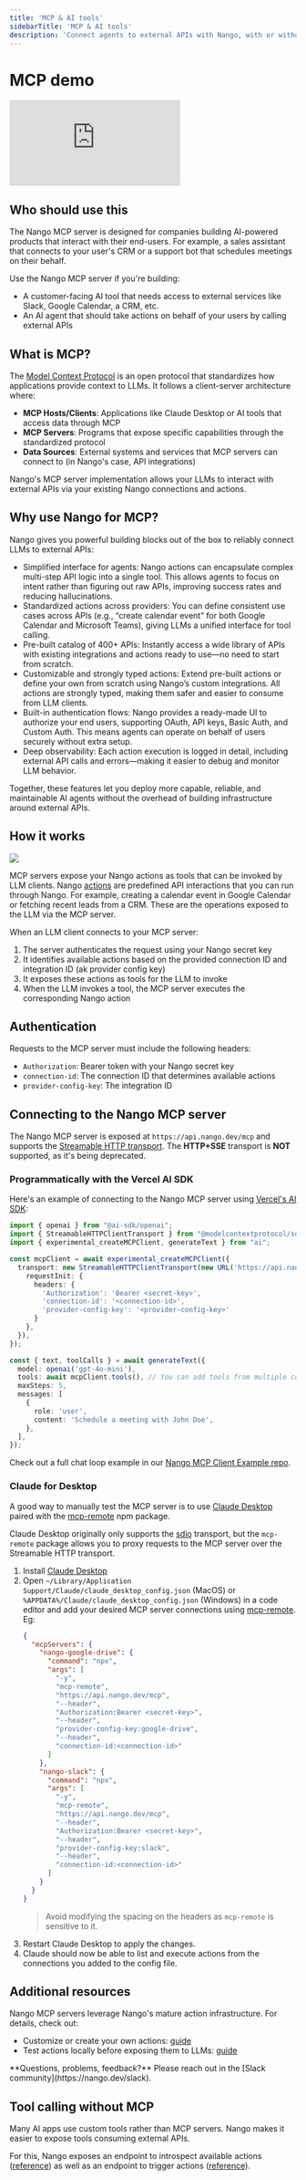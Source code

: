 ```yaml
---
title: 'MCP & AI tools'
sidebarTitle: 'MCP & AI tools'
description: 'Connect agents to external APIs with Nango, with or without an MCP server.'
---
```


# MCP demo

<div style={{ position: 'relative', overflow: 'hidden', paddingTop: '56.25%' }}>
    <iframe
        style={{ position: 'absolute', top: 0, left: 0, width: '100%', height: '100%' }}
        src="https://www.youtube.com/embed/80W3AZMM9KY?modestbranding=1&rel=0&autohide=1"
        title="YouTube video player"
        frameBorder="0"
        allow="accelerometer; autoplay; clipboard-write; encrypted-media; gyroscope; picture-in-picture"
        allowFullScreen
    ></iframe>
</div>

## Who should use this

The Nango MCP server is designed for companies building AI-powered products that interact with their end-users. For example, a sales assistant that connects to your user's CRM or a support bot that schedules meetings on their behalf.

Use the Nango MCP server if you're building:
- A customer-facing AI tool that needs access to external services like Slack, Google Calendar, a CRM, etc.
- An AI agent that should take actions on behalf of your users by calling external APIs

## What is MCP?

The [Model Context Protocol](https://modelcontextprotocol.io/introduction) is an open protocol that standardizes how applications provide context to LLMs. It follows a client-server architecture where:

- **MCP Hosts/Clients**: Applications like Claude Desktop or AI tools that access data through MCP
- **MCP Servers**: Programs that expose specific capabilities through the standardized protocol
- **Data Sources**: External systems and services that MCP servers can connect to (in Nango's case, API integrations)

Nango's MCP server implementation allows your LLMs to interact with external APIs via your existing Nango connections and actions.

## Why use Nango for MCP?

Nango gives you powerful building blocks out of the box to reliably connect LLMs to external APIs:
- Simplified interface for agents: Nango actions can encapsulate complex multi-step API logic into a single tool. This allows agents to focus on intent rather than figuring out raw APIs, improving success rates and reducing hallucinations.
- Standardized actions across providers: You can define consistent use cases across APIs (e.g., “create calendar event” for both Google Calendar and Microsoft Teams), giving LLMs a unified interface for tool calling.
- Pre-built catalog of 400+ APIs: Instantly access a wide library of APIs with existing integrations and actions ready to use—no need to start from scratch.
- Customizable and strongly typed actions: Extend pre-built actions or define your own from scratch using Nango’s custom integrations. All actions are strongly typed, making them safer and easier to consume from LLM clients.
- Built-in authentication flows: Nango provides a ready-made UI to authorize your end users, supporting OAuth, API keys, Basic Auth, and Custom Auth. This means agents can operate on behalf of users securely without extra setup.
- Deep observability: Each action execution is logged in detail, including external API calls and errors—making it easier to debug and monitor LLM behavior.

Together, these features let you deploy more capable, reliable, and maintainable AI agents without the overhead of building infrastructure around external APIs.

## How it works

<Frame caption="How it works">
  <img src="/images/mcp-overview.png" />
</Frame>

MCP servers expose your Nango actions as tools that can be invoked by LLM clients. Nango [actions](/guides/actions/overview) are predefined API interactions that you can run through Nango. For example, creating a calendar event in Google Calendar or fetching recent leads from a CRM. These are the operations exposed to the LLM via the MCP server.

When an LLM client connects to your MCP server:

1. The server authenticates the request using your Nango secret key
2. It identifies available actions based on the provided connection ID and integration ID (ak provider config key)
3. It exposes these actions as tools for the LLM to invoke
4. When the LLM invokes a tool, the MCP server executes the corresponding Nango action

## Authentication

Requests to the MCP server must include the following headers:

- `Authorization`: Bearer token with your Nango secret key
- `connection-id`: The connection ID that determines available actions
- `provider-config-key`: The integration ID

## Connecting to the Nango MCP server

The Nango MCP server is exposed at `https://api.nango.dev/mcp` and supports the [Streamable HTTP transport](https://modelcontextprotocol.io/specification/2025-03-26/basic/transports#streamable-http). The **HTTP+SSE** transport is **NOT** supported, as it's being deprecated.

### Programmatically with the Vercel AI SDK

Here's an example of connecting to the Nango MCP server using [Vercel's AI SDK](https://ai-sdk.dev/docs/introduction):
```typescript
import { openai } from "@ai-sdk/openai";
import { StreamableHTTPClientTransport } from "@modelcontextprotocol/sdk/client/streamableHttp.js";
import { experimental_createMCPClient, generateText } from "ai";

const mcpClient = await experimental_createMCPClient({
  transport: new StreamableHTTPClientTransport(new URL('https://api.nango.dev/mcp'), {
    requestInit: {
      headers: {
        'Authorization': 'Bearer <secret-key>',
        'connection-id': '<connection-id>',
        'provider-config-key': '<provider-config-key>'
      }
    },
  }),
});

const { text, toolCalls } = await generateText({
  model: openai('gpt-4o-mini'),
  tools: await mcpClient.tools(), // You can add tools from multiple connections
  maxSteps: 5,
  messages: [
    {
      role: 'user',
      content: 'Schedule a meeting with John Doe',
    },
  ],
});
```

Check out a full chat loop example in our [Nango MCP Client Example repo](https://github.com/NangoHQ/nango-mcp-client-example).

### Claude for Desktop

A good way to manually test the MCP server is to use [Claude Desktop](https://claude.ai/download) paired with the [mcp-remote](https://www.npmjs.com/package/mcp-remote) npm package.

Claude Desktop originally only supports the [sdio](https://modelcontextprotocol.io/specification/2024-11-05/basic/transports#stdio) transport, but the `mcp-remote` package allows you to proxy requests to the MCP server over the Streamable HTTP transport.

1. Install [Claude Desktop](https://claude.ai/download)
2. Open `~/Library/Application Support/Claude/claude_desktop_config.json` (MacOS) or `%APPDATA%/Claude/claude_desktop_config.json` (Windows) in a code editor and add your desired MCP server connections using [mcp-remote](https://www.npmjs.com/package/mcp-remote). Eg:
    ```json
    {
      "mcpServers": {
        "nango-google-drive": {
          "command": "npx",
          "args": [
            "-y",
            "mcp-remote",
            "https://api.nango.dev/mcp",
            "--header",
            "Authorization:Bearer <secret-key>",
            "--header",
            "provider-config-key:google-drive",
            "--header",
            "connection-id:<connection-id>"
          ]
        },
        "nango-slack": {
          "command": "npx",
          "args": [
            "-y",
            "mcp-remote",
            "https://api.nango.dev/mcp",
            "--header",
            "Authorization:Bearer <secret-key>",
            "--header",
            "provider-config-key:slack",
            "--header",
            "connection-id:<connection-id>"
          ]
        }
      }
    }
    ```
    > Avoid modifying the spacing on the headers as `mcp-remote` is sensitive to it.
3. Restart Claude Desktop to apply the changes.
4. Claude should now be able to list and execute actions from the connections you added to the config file.

## Additional resources

Nango MCP servers leverage Nango's mature action infrastructure. For details, check out:

- Customize or create your own actions: [guide](/guides/custom-integrations/overview)
- Test actions locally before exposing them to LLMs: [guide](/guides/custom-integrations/build-a-custom-integration#test-your-integration-scripts-locally)

<Tip>
**Questions, problems, feedback?** Please reach out in the [Slack community](https://nango.dev/slack).
</Tip> 

## Tool calling without MCP

Many AI apps use custom tools rather than MCP servers. Nango makes it easier to expose tools consuming external APIs. 

For this, Nango exposes an endpoint to introspect available actions ([reference](/reference/api/scripts/config)) as well as an endpoint to trigger actions ([reference](/reference/api/action/trigger)).